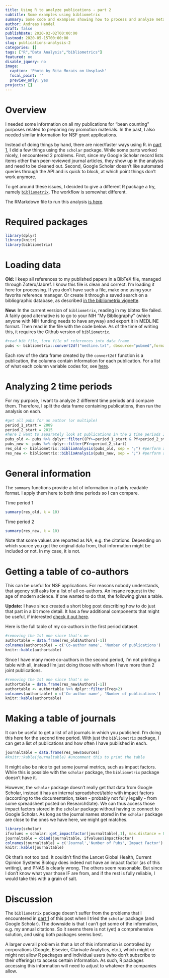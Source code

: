 ```yaml
---
title: Using R to analyze publications - part 2
subtitle: Some examples using bibliometrix
summary: Some code and examples showing how to process and analyze meta-data for a set of publications using the `bibilometrix` R package. 
author: Andreas Handel
draft: false
publishDate: 2020-02-02T00:00:00
lastmod: 2020-05-15T00:00:00
slug: publications-analysis-2
categories: []
tags: ["R","Data Analysis","bibliometrics"]
featured: no
disable_jquery: no
image:
  caption: 'Photo by Rita Morais on Unsplash'
  focal_point: ''
  preview_only: yes
projects: []
---
```


# Overview

I needed some information on all my publications for "bean counting" purposes related to preparing my promotion materials. In the past, I also needed similar information for NSF grant applications. 

Instead of doing things by hand, there are nicer/faster ways using R. in [part 1](/post/publications-analysis-1/), I did a few things using the `scholar` package. 
While some parts worked nicely, I encountered 2 problems. First, since my Google Scholar record lists items other than peer-reviewed journal articles, they show up in the analysis and need to be cleaned out. Second, Google Scholar doesn't like automated queries through the API and is quick to block, at which point things don't work anymore.

To get around these issues, I decided to give a different R package a try, namely [`bibliometrix`](https://www.bibliometrix.org/). The workflow is somewhat different.

The RMarkdown file to run this analysis [is here](index.Rmd).

# Required packages

```r
library(dplyr)
library(knitr)
library(bibliometrix)
```

# Loading data

**Old:** I keep all references to my published papers in a BibTeX file, managed through Zotero/Jabref. I know this file is clean and correct. I'm loading it here for processing. If you don't have such a file, make one using your favorite reference manager. Or create it through a saved search on a bibliographic database, as described [in the bibliometrix vignette](https://cran.r-project.org/web/packages/bibliometrix/vignettes/bibliometrix-vignette.html).

**New:** In the current version of `bibliometrix`, reading in my bibtex file failed. A fairly good alternative is to go to your NIH "My Bibliography" (which anyone with NIH funding needs to have anyway) and export it in MEDLINE format. Then read in the file with the code below. As of the time of writing this, it requires the Github version of `bibliometrix`.

```r
#read bib file, turn file of references into data frame
pubs <- bibliometrix::convert2df("medline.txt", dbsource="pubmed",format="pubmed") 
```

Each row of the data frame created by the `convert2df` function is a publication, the columns contain information for each publication. 
For a list of what each column variable codes for, see [here](https://cran.r-project.org/web/packages/bibliometrix/vignettes/bibliometrix-vignette.html).


# Analyzing 2 time periods

For my purpose, I want to analyze 2 different time periods and compare them.
Therefore, I split the data frame containing publications, then run the analysis on each.

```r
#get all pubs for an author (or multiple)
period_1_start = 2009
period_2_start = 2015
#here I want to separately look at publications in the 2 time periods I defined above
pubs_old <- pubs %>% dplyr::filter((PY>=period_1_start & PY<period_2_start ))
pubs_new <- pubs %>% dplyr::filter(PY>=period_2_start)
res_old <- bibliometrix::biblioAnalysis(pubs_old, sep = ";") #perform analysis
res_new <- bibliometrix::biblioAnalysis(pubs_new, sep = ";") #perform analysis
```


# General information

The `summary` functions provide a lot of information in a fairly readable format. I apply them here to both time periods so I can compare.

Time period 1
```r
summary(res_old, k = 10)
```

Time period 2
```r
summary(res_new, k = 10)
```
Note that some values are reported as NA, e.g. the citations. Depending on which source you got the original data from, that information might be included or not. In my case, it is not.

# Getting a table of co-authors

This can be useful for NSF applications. For reasons nobody understands, that agency still asks for a list of all co-authors. An insane request in the age of modern science. If one wanted to do that, the following gives a table. 

**Update:** I have since created a short blog post describing how to do just that part in a bit more detail. It has a few additional components that might be useful, if interested [check it out here](/post/conflict-of-interest-form/).

Here is the full table of my co-authors in the first period dataset.

```r
#removing the 1st one since that's me
authortable = data.frame(res_old$Authors[-1])
colnames(authortable) = c('Co-author name', 'Number of publications')
knitr::kable(authortable)
```

Since I have many more co-authors in the second period, I'm not printing a table with all, instead I'm just doing those with whom I have more than 2 joint publications.

```r
#removing the 1st one since that's me
authortable = data.frame(res_new$Authors[-1])
authortable <- authortable %>% dplyr::filter(Freq>2)
colnames(authortable) = c('Co-author name', 'Number of publications')
knitr::kable(authortable)
```



# Making a table of journals

It can be useful to get a list of all journals in which you published. I'm doing this here for the second time period. With just the `bibliometrix` package, I can get a list of publications and how often I have published in each.

```r
journaltable = data.frame(res_new$Sources)
#knitr::kable(journaltable) #uncomment this to print the table
```

It might also be nice to get some journal metrics, such as impact factors. While this is possible with the `scholar` package, the `bibliometrix` package doesn't have it.

However, the `scholar` package doesn't really get that data from Google Scholar, instead it has an internal spreadsheet/table with impact factors (according to the documentation, taken - probably not fully legally - from some spreadsheet posted on ResearchGate). We can thus access those impact factors stored in the `scholar` package without having to connect to Google Scholar. As long as the journal names stored in the `scholar` package are close to the ones we have here, we might get matches.

```r
library(scholar)
ifvalues = scholar::get_impactfactor(journaltable[,1], max.distance = 0.1)
journaltable = cbind(journaltable, ifvalues$ImpactFactor)
colnames(journaltable) = c('Journal','Number of Pubs','Impact Factor')
knitr::kable(journaltable)
```

Ok that's not too bad. It couldn't find the Lancet Global Health, Current Opinion Systems Biology does indeed not have an impact factor (as of this writing), and PNAS is clearly wrong. The others seem reasonable. But since I don't know what year those IF are from, and if the rest is fully reliable, I would take this with a grain of salt.

# Discussion

The `bibliometrix` package doesn't suffer from the problems that I encountered in [part 1](/post/publications-analysis-1/) of this post when I tried  the `scholar` package (and Google Scholar). The downside is that I can't get some of the information, e.g. my annual citations. So it seems there is not (yet) a comprehensive solution, and using both packages seems best. 

A larger overall problem is that a lot of this information is controlled by corporations (Google, Elsevier, Clarivate Analytics, etc.), which might or might not allow R packages and individual users (who don't subscribe to their offerings) to access certain information. As such, R packages accessing this information will need to adjust to whatever the companies allow.







